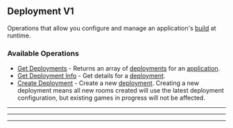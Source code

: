 
## Deployment V1
Operations that allow you configure and manage an application's [build](https://hathora.dev/docs/concepts/hathora\-entities\#build) at runtime.

### Available Operations

* [Get Deployments](/unity/deployment_v1/get_deployments) - Returns an array of [deployments](https://hathora.dev/docs/concepts/hathora-entities#deployment) for an [application](https://hathora.dev/docs/concepts/hathora-entities#application).
* [Get Deployment Info](/unity/deployment_v1/get_deployment_info) - Get details for a [deployment](https://hathora.dev/docs/concepts/hathora-entities#deployment).
* [Create Deployment](/unity/deployment_v1/create_deployment) - Create a new [deployment](https://hathora.dev/docs/concepts/hathora-entities#deployment). Creating a new deployment means all new rooms created will use the latest deployment configuration, but existing games in progress will not be affected.

---
<GetDeployments />

---
<GetDeploymentInfo />

---
<CreateDeployment />
